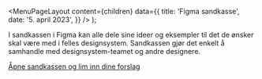 
<Meta
  title='Figma sandkasse'
  description='Beskrivelse'
/>

  <MenuPageLayout
    content={children}
    data={{
      title: 'Figma sandkasse',
      date: '5. april 2023',
    }}
  />
);

I sandkassen i Figma kan alle dele sine ideer og eksempler til det de ønsker skal være med i felles designsystem. Sandkassen gjør det enkelt å samhandle med designsystem-teamet og andre designere.

[Åpne sandkassen og lim inn dine forslag](https://www.figma.com/file/hCLf6YzvQF15WPFFpXqeJj/Sandkasse?node-id=101%3A9076&t=2Ym99Dh31pH1GTCz-1)
